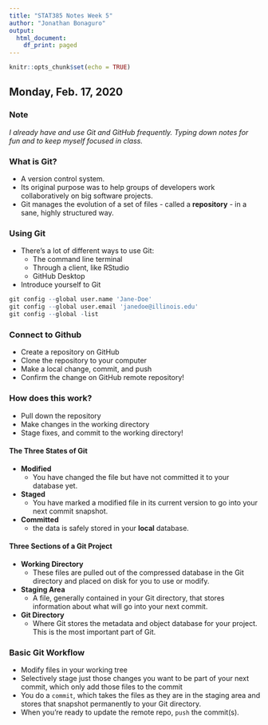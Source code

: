 ```yaml
---
title: "STAT385 Notes Week 5"
author: "Jonathan Bonaguro"
output:
  html_document:
    df_print: paged
---
```


```r
knitr::opts_chunk$set(echo = TRUE)
```

## Monday, Feb. 17, 2020

### Note

*I already have and use Git and GitHub frequently. Typing down notes for fun and to keep myself focused in class.*

### What is Git?

* A version control system.
* Its original purpose was to help groups of developers work collaboratively on big software projects. 
* Git manages the evolution of a set of files - called a **repository** - in a sane, highly structured way.

### Using Git

* There's a lot of different ways to use Git:
    + The command line terminal
    + Through a client, like RStudio
    + GitHub Desktop
    
* Introduce yourself to Git

```r
git config --global user.name 'Jane-Doe'
git config --global user.email 'janedoe@illinois.edu'
git config --global -list
```

### Connect to Github

* Create a repository on GitHub
* Clone the repository to your computer
* Make a local change, commit, and push
* Confirm the change on GitHub remote repository!

### How does this work?

* Pull down the repository
* Make changes in the working directory
* Stage fixes, and commit to the working directory!

#### The Three States of Git

* **Modified**
    + You have changed the file but have not committed it to your database yet.
* **Staged**
    + You have marked a modified file in its current version to go into your next commit snapshot.
* **Committed**
    + the data is safely stored in your **local** database.

#### Three Sections of a Git Project

* **Working Directory**
    + These files are pulled out of the compressed database in the Git directory and placed on disk for you     to use or modify.
* **Staging Area**
    + A file, generally contained in your Git directory, that stores information about what will go into       your next commit.
* **Git Directory**
    + Where Git stores the metadata and object database for your project. This is the most important part      of Git.

### Basic Git Workflow

* Modify files in your working tree
* Selectively stage just those changes you want to be part of your next commit, which only add those files to the commit
* You do a `commit`, which takes the files as they are in the staging area and stores that snapshot permanently to your Git directory.
* When you’re ready to update the remote repo, `push` the commit(s).







